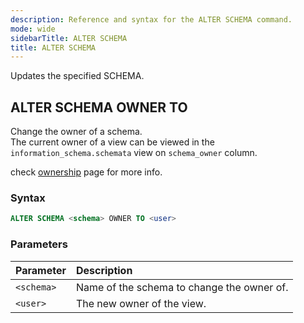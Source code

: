 ```yaml
---
description: Reference and syntax for the ALTER SCHEMA command.
mode: wide
sidebarTitle: ALTER SCHEMA
title: ALTER SCHEMA
---
```



Updates the specified SCHEMA.

## ALTER SCHEMA OWNER TO

Change the owner of a schema.<br/>The current owner of a view can be viewed in the `information_schema.schemata` view on `schema_owner` column.

check [ownership](/Guides/security/ownership) page for more info.

### Syntax

```sql
ALTER SCHEMA <schema> OWNER TO <user>
```

### Parameters 


| Parameter | Description |
| :--- | :--- |
| `<schema>` | Name of the schema to change the owner of. |
| `<user>` | The new owner of the view. |
